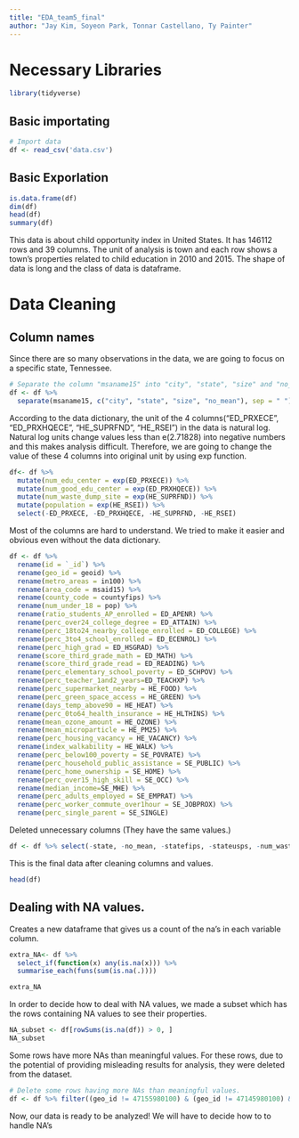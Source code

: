 ```yaml
---
title: "EDA_team5_final"
author: "Jay Kim, Soyeon Park, Tonnar Castellano, Ty Painter"
---
```


# Necessary Libraries
```r
library(tidyverse)
```

## Basic importating
```r
# Import data
df <- read_csv('data.csv')
```

## Basic Exporlation
```r
is.data.frame(df)
dim(df)
head(df)
summary(df)
```

This data is about child opportunity index in United States. It has 146112 rows and 39 columns. The unit of analysis is town and each row shows a town's properties related to child education in 2010 and 2015. The shape of data is long and the class of data is dataframe.

# Data Cleaning

## Column names

Since there are so many observations in the data, we are going to focus on a specific state, Tennessee.

```r
# Separate the column "msaname15" into "city", "state", "size" and "no_mean"
df <- df %>% 
  separate(msaname15, c("city", "state", "size", "no_mean"), sep = " ")
```

According to the data dictionary, the unit of the 4 columns("ED_PRXECE", "ED_PRXHQECE", "HE_SUPRFND", "HE_RSEI") in the data is natural log. Natural log units change values less than e(2.71828) into negative numbers and this makes analysis difficult. Therefore, we are going to change the value of these 4 columns into original unit by using exp function.

```r
df<- df %>% 
  mutate(num_edu_center = exp(ED_PRXECE)) %>%
  mutate(num_good_edu_center = exp(ED_PRXHQECE)) %>%
  mutate(num_waste_dump_site = exp(HE_SUPRFND)) %>%
  mutate(population = exp(HE_RSEI)) %>%
  select(-ED_PRXECE, -ED_PRXHQECE, -HE_SUPRFND, -HE_RSEI)
```

Most of the columns are hard to understand. We tried to make it easier and obvious even without the data dictionary.

```r
df <- df %>% 
  rename(id = `_id`) %>% 
  rename(geo_id = geoid) %>% 
  rename(metro_areas = in100) %>%
  rename(area_code = msaid15) %>% 
  rename(county_code = countyfips) %>%
  rename(num_under_18 = pop) %>% 
  rename(ratio_students_AP_enrolled = ED_APENR) %>%
  rename(perc_over24_college_degree = ED_ATTAIN) %>%
  rename(perc_18to24_nearby_college_enrolled = ED_COLLEGE) %>%
  rename(perc_3to4_school_enrolled = ED_ECENROL) %>%
  rename(perc_high_grad = ED_HSGRAD) %>%
  rename(score_third_grade_math = ED_MATH) %>%
  rename(score_third_grade_read = ED_READING) %>%
  rename(perc_elementary_school_poverty = ED_SCHPOV) %>% 
  rename(perc_teacher_1and2_years=ED_TEACHXP) %>% 
  rename(perc_supermarket_nearby = HE_FOOD) %>% 
  rename(perc_green_space_access = HE_GREEN) %>%
  rename(days_temp_above90 = HE_HEAT) %>%
  rename(perc_0to64_health_insurance = HE_HLTHINS) %>%
  rename(mean_ozone_amount = HE_OZONE) %>%
  rename(mean_microparticle = HE_PM25) %>%
  rename(perc_housing_vacancy = HE_VACANCY) %>%
  rename(index_walkability = HE_WALK) %>% 
  rename(perc_below100_poverty = SE_POVRATE) %>%
  rename(perc_household_public_assistance = SE_PUBLIC) %>%
  rename(perc_home_ownership = SE_HOME) %>%
  rename(perc_over15_high_skill = SE_OCC) %>%
  rename(median_income=SE_MHE) %>%
  rename(perc_adults_employed = SE_EMPRAT) %>%
  rename(perc_worker_commute_over1hour = SE_JOBPROX) %>%
  rename(perc_single_parent = SE_SINGLE)
```

Deleted unnecessary columns (They have the same values.)

```r
df <- df %>% select(-state, -no_mean, -statefips, -stateusps, -num_waste_dump_site)
```

This is the final data after cleaning columns and values.

```r
head(df)
```

## Dealing with NA values.

Creates a new dataframe that gives us a count of the na's in each variable column.

```r
extra_NA<- df %>% 
  select_if(function(x) any(is.na(x))) %>% 
  summarise_each(funs(sum(is.na(.))))

extra_NA
```

In order to decide how to deal with NA values, we made a subset which has the rows containing NA values to see their properties.

```r
NA_subset <- df[rowSums(is.na(df)) > 0, ]
NA_subset
```

Some rows have more NAs than meaningful values. For these rows, due to the potential of providing misleading results for analysis, they were deleted from the dataset. 

```r
# Delete some rows having more NAs than meaningful values.
df <- df %>% filter((geo_id != 47155980100) & (geo_id != 47145980100) & (geo_id != 47031980100) & (geo_id != 47029980100) & (geo_id != 47009980200) & (geo_id != 47009980100) & (geo_id != 47001980100) & (geo_id != 47037980100) & (geo_id != 47037980200) & (geo_id != 47037013000))
```


Now, our data is ready to be analyzed!
We will have to decide how to to handle NA's
